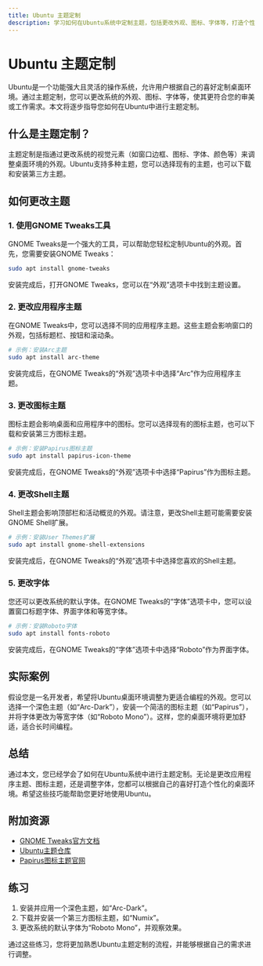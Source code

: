 ```yaml
---
title: Ubuntu 主题定制
description: 学习如何在Ubuntu系统中定制主题，包括更改外观、图标、字体等，打造个性化的桌面环境。
---
```


# Ubuntu 主题定制

Ubuntu是一个功能强大且灵活的操作系统，允许用户根据自己的喜好定制桌面环境。通过主题定制，您可以更改系统的外观、图标、字体等，使其更符合您的审美或工作需求。本文将逐步指导您如何在Ubuntu中进行主题定制。

## 什么是主题定制？

主题定制是指通过更改系统的视觉元素（如窗口边框、图标、字体、颜色等）来调整桌面环境的外观。Ubuntu支持多种主题，您可以选择现有的主题，也可以下载和安装第三方主题。

## 如何更改主题

### 1. 使用GNOME Tweaks工具

GNOME Tweaks是一个强大的工具，可以帮助您轻松定制Ubuntu的外观。首先，您需要安装GNOME Tweaks：

```bash
sudo apt install gnome-tweaks
```

安装完成后，打开GNOME Tweaks，您可以在“外观”选项卡中找到主题设置。

### 2. 更改应用程序主题

在GNOME Tweaks中，您可以选择不同的应用程序主题。这些主题会影响窗口的外观，包括标题栏、按钮和滚动条。

```bash
# 示例：安装Arc主题
sudo apt install arc-theme
```

安装完成后，在GNOME Tweaks的“外观”选项卡中选择“Arc”作为应用程序主题。

### 3. 更改图标主题

图标主题会影响桌面和应用程序中的图标。您可以选择现有的图标主题，也可以下载和安装第三方图标主题。

```bash
# 示例：安装Papirus图标主题
sudo apt install papirus-icon-theme
```

安装完成后，在GNOME Tweaks的“外观”选项卡中选择“Papirus”作为图标主题。

### 4. 更改Shell主题

Shell主题会影响顶部栏和活动概览的外观。请注意，更改Shell主题可能需要安装GNOME Shell扩展。

```bash
# 示例：安装User Themes扩展
sudo apt install gnome-shell-extensions
```

安装完成后，在GNOME Tweaks的“外观”选项卡中选择您喜欢的Shell主题。

### 5. 更改字体

您还可以更改系统的默认字体。在GNOME Tweaks的“字体”选项卡中，您可以设置窗口标题字体、界面字体和等宽字体。

```bash
# 示例：安装Roboto字体
sudo apt install fonts-roboto
```

安装完成后，在GNOME Tweaks的“字体”选项卡中选择“Roboto”作为界面字体。

## 实际案例

假设您是一名开发者，希望将Ubuntu桌面环境调整为更适合编程的外观。您可以选择一个深色主题（如“Arc-Dark”），安装一个简洁的图标主题（如“Papirus”），并将字体更改为等宽字体（如“Roboto Mono”）。这样，您的桌面环境将更加舒适，适合长时间编程。

## 总结

通过本文，您已经学会了如何在Ubuntu系统中进行主题定制。无论是更改应用程序主题、图标主题，还是调整字体，您都可以根据自己的喜好打造个性化的桌面环境。希望这些技巧能帮助您更好地使用Ubuntu。

## 附加资源

- [GNOME Tweaks官方文档](https://wiki.gnome.org/Apps/Tweaks)
- [Ubuntu主题仓库](https://www.gnome-look.org/)
- [Papirus图标主题官网](https://github.com/PapirusDevelopmentTeam/papirus-icon-theme)

## 练习

1. 安装并应用一个深色主题，如“Arc-Dark”。
2. 下载并安装一个第三方图标主题，如“Numix”。
3. 更改系统的默认字体为“Roboto Mono”，并观察效果。

通过这些练习，您将更加熟悉Ubuntu主题定制的流程，并能够根据自己的需求进行调整。